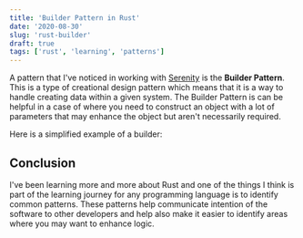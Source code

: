 ```yaml
---
title: 'Builder Pattern in Rust'
date: '2020-08-30'
slug: 'rust-builder'
draft: true
tags: ['rust', 'learning', 'patterns']
---
```


A pattern that I've noticed in working with [Serenity][gh-serenity] is the
**Builder Pattern**. This is a type of creational design pattern which means that
it is a way to handle creating data within a given system. The Builder Pattern is
can be helpful in a case of where you need to construct an object with a lot of
parameters that may enhance the object but aren't necessarily required.

Here is a simplified example of a builder:





## Conclusion

I've been learning more and more about Rust and one of the things I think is part
of the learning journey for any programming language is to identify common patterns.
These patterns help communicate intention of the software to other developers and
help also make it easier to identify areas where you may want to enhance logic.


[gh-serenity]: https://github.com/serenity-rs/serenity

